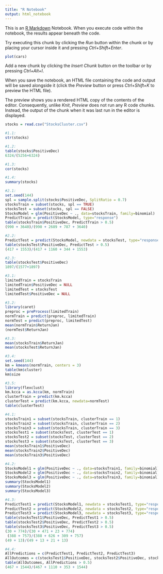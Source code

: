 ```yaml
---
title: "R Notebook"
output: html_notebook
---
```


This is an [R Markdown](http://rmarkdown.rstudio.com) Notebook. When you execute code within the notebook, the results appear beneath the code. 

Try executing this chunk by clicking the *Run* button within the chunk or by placing your cursor inside it and pressing *Ctrl+Shift+Enter*. 

```r
plot(cars)
```

Add a new chunk by clicking the *Insert Chunk* button on the toolbar or by pressing *Ctrl+Alt+I*.

When you save the notebook, an HTML file containing the code and output will be saved alongside it (click the *Preview* button or press *Ctrl+Shift+K* to preview the HTML file).

The preview shows you a rendered HTML copy of the contents of the editor. Consequently, unlike *Knit*, *Preview* does not run any R code chunks. Instead, the output of the chunk when it was last run in the editor is displayed.

```r
stocks = read.csv("StocksCluster.csv")

#1.1:
str(stocks)

#1.2:
table(stocks$PositiveDec)
6324/(5256+6324)

#1.3:
cor(stocks)

#1.4:
summary(stocks)
```


```r
#2.1:
set.seed(144)
spl = sample.split(stocks$PositiveDec, SplitRatio = 0.7)
stocksTrain = subset(stocks, spl == TRUE)
stocksTest = subset(stocks, spl == FALSE)
StocksModel = glm(PositiveDec ~ ., data=stocksTrain, family=binomial)
PredictTrain = predict(StocksModel, type="response")
table(stocksTrain$PositiveDec, PredictTrain > 0.5)
(990 + 3640)/(990 + 2689 + 787 + 3640)

#2.2:
PredictTest = predict(StocksModel, newdata = stocksTest, type="response")
table(stocksTest$PositiveDec, PredictTest > 0.5)
(417 + 1553)/(417 + 1160 + 344 + 1553)

#2.3:
table(stocksTest$PositiveDec)
1897/(1577+1897)
```


```r
#3.1:
limitedTrain = stocksTrain
limitedTrain$PositiveDec = NULL
limitedTest = stocksTest
limitedTest$PositiveDec = NULL

#3.2:
library(caret)
preproc = preProcess(limitedTrain)
normTrain = predict(preproc, limitedTrain)
normTest = predict(preproc, limitedTest)
mean(normTrain$ReturnJan)
(normTest$ReturnJan)

#3.3:
mean(stocksTrain$ReturnJan)
mean(stocksTest$ReturnJan)

#3.4:
set.seed(144)
km = kmeans(normTrain, centers = 3)
table(km$cluster)
km$size

#3.5:
library(flexclust)
km.kcca = as.kcca(km, normTrain)
clusterTrain = predict(km.kcca)
clusterTest = predict(km.kcca, newdata=normTest)
table(clusterTest)
```


```r
#4.1:
stocksTrain1 = subset(stocksTrain, clusterTrain == 1)
stocksTrain2 = subset(stocksTrain, clusterTrain == 2)
stocksTrain3 = subset(stocksTrain, clusterTrain == 3)
stocksTest1 = subset(stocksTest, clusterTest == 1)
stocksTest2 = subset(stocksTest, clusterTest == 2)
stocksTest3 = subset(stocksTest, clusterTest == 3)
mean(stocksTrain1$PositiveDec)
mean(stocksTrain2$PositiveDec)
mean(stocksTrain3$PositiveDec)

#4.2:
StocksModel1 = glm(PositiveDec ~ ., data=stocksTrain1, family=binomial)
StocksModel2 = glm(PositiveDec ~ ., data=stocksTrain2, family=binomial)
StocksModel3 = glm(PositiveDec ~ ., data=stocksTrain3, family=binomial)
summary(StocksModel1)
summary(StocksModel2)
summary(StocksModel3)

#4.3:
PredictTest1 = predict(StocksModel1, newdata = stocksTest1, type="response")
PredictTest2 = predict(StocksModel2, newdata = stocksTest2, type="response")
PredictTest3 = predict(StocksModel3, newdata = stocksTest3, type="response")
table(stocksTest1$PositiveDec, PredictTest1 > 0.5)
table(stocksTest2$PositiveDec, PredictTest2 > 0.5)
table(stocksTest3$PositiveDec, PredictTest3 > 0.5)
(30 + 774)/(30 + 471 + 23 + 774)
 (388 + 757)/(388 + 626 + 309 + 757)
(49 + 13)/(49 + 13 + 21 + 13) 

#4.4:
AllPredictions = c(PredictTest1, PredictTest2, PredictTest3)
AllOutcomes = c(stocksTest1$PositiveDec, stocksTest2$PositiveDec, stocksTest3$PositiveDec)
table(AllOutcomes, AllPredictions > 0.5)
(467 + 1544)/(467 + 1110 + 353 + 1544)
```

